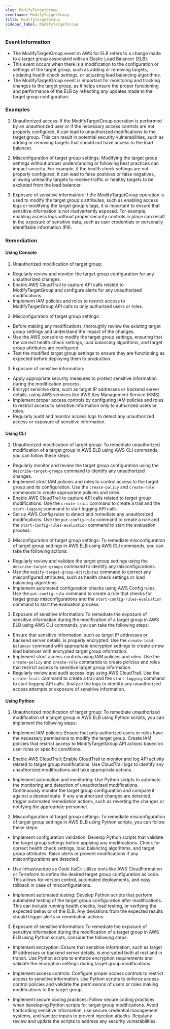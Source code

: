 ```yaml
--- 
slug: ModifyTargetGroup
eventname: ModifyTargetGroup
title: ModifyTargetGroup
sidebar_label: ModifyTargetGroup
---
```

                       
### Event Information

- The ModifyTargetGroup event in AWS for ELB refers to a change made to a target group associated with an Elastic Load Balancer (ELB).
- This event occurs when there is a modification to the configuration or settings of the target group, such as adding or removing targets, updating health check settings, or adjusting load balancing algorithms.
- The ModifyTargetGroup event is important for monitoring and tracking changes to the target group, as it helps ensure the proper functioning and performance of the ELB by reflecting any updates made to the target group configuration.


### Examples

1. Unauthorized access: If the ModifyTargetGroup operation is performed by an unauthorized user or if the necessary access controls are not properly configured, it can lead to unauthorized modifications to the target group. This can result in potential security vulnerabilities, such as adding or removing targets that should not have access to the load balancer.

2. Misconfiguration of target group settings: Modifying the target group settings without proper understanding or following best practices can impact security. For example, if the health check settings are not properly configured, it can lead to false positives or false negatives, allowing unhealthy targets to receive traffic or healthy targets to be excluded from the load balancer.

3. Exposure of sensitive information: If the ModifyTargetGroup operation is used to modify the target group's attributes, such as enabling access logs or modifying the target group's tags, it is important to ensure that sensitive information is not inadvertently exposed. For example, enabling access logs without proper security controls in place can result in the exposure of sensitive data, such as user credentials or personally identifiable information (PII).

### Remediation

#### Using Console

1. Unauthorized modification of target group:
- Regularly review and monitor the target group configuration for any unauthorized changes.
- Enable AWS CloudTrail to capture API calls related to ModifyTargetGroup and configure alerts for any unauthorized modifications.
- Implement IAM policies and roles to restrict access to ModifyTargetGroup API calls to only authorized users or roles.

2. Misconfiguration of target group settings:
- Before making any modifications, thoroughly review the existing target group settings and understand the impact of the changes.
- Use the AWS console to modify the target group settings, ensuring that the correct health check settings, load balancing algorithms, and target group attributes are configured.
- Test the modified target group settings to ensure they are functioning as expected before deploying them to production.

3. Exposure of sensitive information:
- Apply appropriate security measures to protect sensitive information during the modification process.
- Encrypt sensitive data, such as target IP addresses or backend server details, using AWS services like AWS Key Management Service (KMS).
- Implement proper access controls by configuring IAM policies and roles to restrict access to sensitive information only to authorized users or roles.
- Regularly audit and monitor access logs to detect any unauthorized access or exposure of sensitive information.

#### Using CLI

1. Unauthorized modification of target group: To remediate unauthorized modification of a target group in AWS ELB using AWS CLI commands, you can follow these steps:

- Regularly monitor and review the target group configuration using the `describe-target-groups` command to identify any unauthorized changes.
- Implement strict IAM policies and roles to control access to the target group and its configuration. Use the `create-policy` and `create-role` commands to create appropriate policies and roles.
- Enable AWS CloudTrail to capture API calls related to target group modifications. Use the `create-trail` command to create a trail and the `start-logging` command to start logging API calls.
- Set up AWS Config rules to detect and remediate any unauthorized modifications. Use the `put-config-rule` command to create a rule and the `start-config-rules-evaluation` command to start the evaluation process.

2. Misconfiguration of target group settings: To remediate misconfiguration of target group settings in AWS ELB using AWS CLI commands, you can take the following actions:

- Regularly review and validate the target group settings using the `describe-target-groups` command to identify any misconfigurations.
- Use the `modify-target-group-attributes` command to correct any misconfigured attributes, such as health check settings or load balancing algorithms.
- Implement automated configuration checks using AWS Config rules. Use the `put-config-rule` command to create a rule that checks for target group misconfigurations and the `start-config-rules-evaluation` command to start the evaluation process.

3. Exposure of sensitive information: To remediate the exposure of sensitive information during the modification of a target group in AWS ELB using AWS CLI commands, you can take the following steps:

- Ensure that sensitive information, such as target IP addresses or backend server details, is properly encrypted. Use the `create-load-balancer` command with appropriate encryption settings to create a new load balancer with encrypted target group information.
- Implement strict access controls using IAM policies and roles. Use the `create-policy` and `create-role` commands to create policies and roles that restrict access to sensitive target group information.
- Regularly review and audit access logs using AWS CloudTrail. Use the `create-trail` command to create a trail and the `start-logging` command to start logging API calls. Analyze the logs to identify any unauthorized access attempts or exposure of sensitive information.

#### Using Python

1. Unauthorized modification of target group:
To remediate unauthorized modification of a target group in AWS ELB using Python scripts, you can implement the following steps:

- Implement IAM policies: Ensure that only authorized users or roles have the necessary permissions to modify the target group. Create IAM policies that restrict access to ModifyTargetGroup API actions based on user roles or specific conditions.

- Enable AWS CloudTrail: Enable CloudTrail to monitor and log API activity related to target group modifications. Use CloudTrail logs to identify any unauthorized modifications and take appropriate actions.

- Implement automation and monitoring: Use Python scripts to automate the monitoring and detection of unauthorized modifications. Continuously monitor the target group configuration and compare it against a desired state. If any unauthorized changes are detected, trigger automated remediation actions, such as reverting the changes or notifying the appropriate personnel.

2. Misconfiguration of target group settings:
To remediate misconfiguration of target group settings in AWS ELB using Python scripts, you can follow these steps:

- Implement configuration validation: Develop Python scripts that validate the target group settings before applying any modifications. Check for correct health check settings, load balancing algorithms, and target group attributes. Raise alerts or prevent modifications if any misconfigurations are detected.

- Use Infrastructure as Code (IaC): Utilize tools like AWS CloudFormation or Terraform to define the desired target group configuration as code. This allows for version control, automated deployments, and easy rollback in case of misconfigurations.

- Implement automated testing: Develop Python scripts that perform automated testing of the target group configuration after modifications. This can include running health checks, load testing, or verifying the expected behavior of the ELB. Any deviations from the expected results should trigger alerts or remediation actions.

3. Exposure of sensitive information:
To remediate the exposure of sensitive information during the modification of a target group in AWS ELB using Python scripts, consider the following steps:

- Implement encryption: Ensure that sensitive information, such as target IP addresses or backend server details, is encrypted both at rest and in transit. Use Python scripts to enforce encryption requirements and validate the encryption settings during target group modifications.

- Implement access controls: Configure proper access controls to restrict access to sensitive information. Use Python scripts to enforce access control policies and validate the permissions of users or roles making modifications to the target group.

- Implement secure coding practices: Follow secure coding practices when developing Python scripts for target group modifications. Avoid hardcoding sensitive information, use secure credential management systems, and sanitize inputs to prevent injection attacks. Regularly review and update the scripts to address any security vulnerabilities.


 